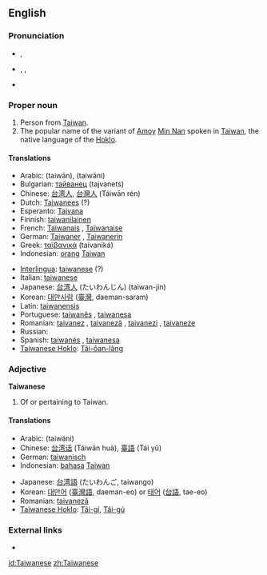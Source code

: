 ==English==

===Pronunciation===
* {{a|UK}} {{IPA|/taɪwəˈniːz/}}, {{SAMPA|/taIw@"ni:z/}}
* {{a|US}} {{enPR|tī'wä-nēzʹ}}, {{IPA|/ˌtaɪwɑˈniːz/}}, {{SAMPA|/%taIwA"ni:z/}}
* {{rhymes|iːz}}

===Proper noun===
{{wikipedia}}
{{en-proper noun|-}}

# Person from [[Taiwan]].
# The popular name of the variant of [[Amoy]] [[Min Nan]] spoken in [[Taiwan]], the native language of the [[Hoklo]].

====Translations====
{{trans-top|person from Taiwan}}
* Arabic: {{Arab|[[تايوان]]}} (taiwān), {{Arab|[[تايواني]]}} (taiwāni)
* Bulgarian: [[тайванец]] (tajvanets) {{m}}
* Chinese: [[台湾人]], [[台灣人]] (Táiwān rén)
* Dutch: [[Taiwanees]] {{m|f}} (?)
* Esperanto: [[Tajvana]] {{m|f}}
* Finnish: [[taiwanilainen]]
* French: [[Taïwanais]] {{m}}, [[Taïwanaise]] {{f}}
* German: [[Taiwaner]] {{m}}, [[Taiwanerin]] {{f}}
* Greek: [[ταϊβανικά]] (taivaniká)
* Indonesian: [[orang]] [[Taiwan]]
{{trans-mid}}
* [[Interlingua]]: [[taiwanese]] (?)
* Italian: [[taiwanese]] {{m|f}}
* Japanese: [[台湾人]] (たいわんじん) (taiwan-jin)
* Korean: [[대만사람]] ([[臺灣]], daeman-saram)
* Latin: [[taiwanensis]]
* Portuguese: [[taiwanês]] {{m}}, [[taiwanesa]] {{f}}
* Romanian: [[taivanez]] {{m}}, [[taivaneză]] {{f}}, [[taivanezi]] {{p}}, [[taivaneze]] {{f|p}}
* Russian: {{t|ru|тайванец|tr=tajvánets|m}}
* Spanish: [[taiwanés]] {{m}}, [[taiwanesa]] {{f}}
* [[Taiwanese Hoklo]]: [[Tâi-ôan-lâng]]
{{trans-bottom}}

{{trans-top|language}}
{{trans-mid}}
{{trans-bottom}}

===Adjective===
'''Taiwanese'''

# Of or pertaining to Taiwan.

====Translations====
{{trans-top|Relating to Taiwan}}
* Arabic: {{Arab|[[تايواني]]}} (taiwáni)
* Chinese: [[台湾话]] (Táiwān huà), [[臺語]] (Tái yǔ)
* German: [[taiwanisch]]
* Indonesian: [[bahasa]] [[Taiwan]]
{{trans-mid}}
* Japanese: [[台湾語]] (たいわんご, taiwango)
* Korean: [[대만어]] ([[臺灣語]], daeman-eo) or [[태어]] ([[台語]], tae-eo)
* Romanian: [[taivaneză]] {{f}}
* [[Taiwanese Hoklo]]: [[Tâi-gí]], [[Tâi-gú]]
{{trans-bottom}}

===External links===
* {{ethnologue|code=nan}}

[[id:Taiwanese]]
[[zh:Taiwanese]]